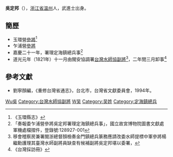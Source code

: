 '''吳定邦'''（{{bd|？年||？年|}}），[[浙江省|浙江省]][[溫州|溫州]]人，武進士出身。

== 簡歷 ==
* 玉環營[[參將|參將]]<ref>《玉環縣志》</ref>
* 乍浦營[[參將|參將]]
* 嘉慶二十一年，署理定海鎮總兵事<ref>「奏報委乍浦營參將吳定邦署理定海鎮總兵事」，國立故宮博物院圖書文獻處軍機處檔摺件，登錄號:128927-001</ref>
* 道光元年（1821年）十一月由閩安協調署[[台灣水師協|台灣水師協]][[副將|副將]]<ref>移會稽察房兼署閩浙總督顏檢奏金門鎮總兵篆務應請改委水師提標中軍參將楊繼勳護理其臺灣水師副將員缺查有候補副將吳定邦堪以委署，</ref>，二年閏三月卸事<ref>《台灣採訪冊》</ref>

{{start box}}
{{s-before|[[湯亨斌|湯亨斌]]}}
{{s-title|[[台灣水師協|台灣水師協]][[副將|副將]]|1821年上任}}
{{s-after|[[陳一凱|陳一凱]]}}
{{end box}}

==參考文獻==
{{reflist}}
*劉寧顏編，《重修台灣省通志》，台北市，台灣省文獻委員會，1994年。

[[Category:清朝武進士|Wu吳]]
[[Category:台灣水師協副將|Category:台灣水師協副將]]
[[Category:温州人|W吴]]
[[Category:吴姓|Category:吴姓]]
[[Category:定海鎮總兵|Category:定海鎮總兵]]